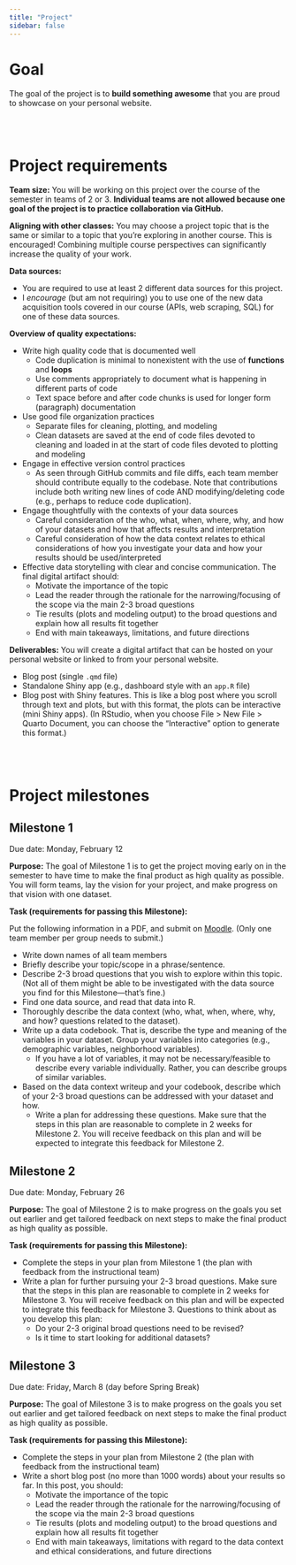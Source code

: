 ```yaml
---
title: "Project"
sidebar: false
---
```


# Goal

The goal of the project is to **build something awesome** that you are proud to showcase on your personal website.


<br><br>


# Project requirements

**Team size:** You will be working on this project over the course of the semester in teams of 2 or 3. **Individual teams are not allowed because one goal of the project is to practice collaboration via GitHub.**

**Aligning with other classes:** You may choose a project topic that is the same or similar to a topic that you're exploring in another course. This is encouraged! Combining multiple course perspectives can significantly increase the quality of your work.

**Data sources:** 

- You are required to use at least 2 different data sources for this project.
- I *encourage* (but am not requiring) you to use one of the new data acquisition tools covered in our course (APIs, web scraping, SQL) for one of these data sources.

**Overview of quality expectations:**

- Write high quality code that is documented well
    - Code duplication is minimal to nonexistent with the use of **functions** and **loops**
    - Use comments appropriately to document what is happening in different parts of code
    - Text space before and after code chunks is used for longer form (paragraph) documentation

- Use good file organization practices
    - Separate files for cleaning, plotting, and modeling
    - Clean datasets are saved at the end of code files devoted to cleaning and loaded in at the start of code files devoted to plotting and modeling

- Engage in effective version control practices
    - As seen through GitHub commits and file diffs, each team member should contribute equally to the codebase. Note that contributions include both writing new lines of code AND modifying/deleting code (e.g., perhaps to reduce code duplication).

- Engage thoughtfully with the contexts of your data sources
    - Careful consideration of the who, what, when, where, why, and how of your datasets and how that affects results and interpretation
    - Careful consideration of how the data context relates to ethical considerations of how you investigate your data and how your results should be used/interpreted

- Effective data storytelling with clear and concise communication. The final digital artifact should:
    - Motivate the importance of the topic
    - Lead the reader through the rationale for the narrowing/focusing of the scope via the main 2-3 broad questions
    - Tie results (plots and modeling output) to the broad questions and explain how all results fit together
    - End with main takeaways, limitations, and future directions

**Deliverables:** You will create a digital artifact that can be hosted on your personal website or linked to from your personal website.

- Blog post (single `.qmd` file)
- Standalone Shiny app (e.g., dashboard style with an `app.R` file)
- Blog post with Shiny features. This is like a blog post where you scroll through text and plots, but with this format, the plots can be interactive (mini Shiny apps). (In RStudio, when you choose File > New File > Quarto Document, you can choose the "Interactive" option to generate this format.)


<br><br>


# Project milestones

## Milestone 1

Due date: Monday, February 12

**Purpose:** The goal of Milestone 1 is to get the project moving early on in the semester to have time to make the final product as high quality as possible. You will form teams, lay the vision for your project, and make progress on that vision with one dataset.

**Task (requirements for passing this Milestone):**

Put the following information in a PDF, and submit on [Moodle](https://moodle.macalester.edu/mod/assign/view.php?id=85482). (Only one team member per group needs to submit.)

- Write down names of all team members
- Briefly describe your topic/scope in a phrase/sentence.
- Describe 2-3 broad questions that you wish to explore within this topic. (Not all of them might be able to be investigated with the data source you find for this Milestone---that's fine.)
- Find one data source, and read that data into R.
- Thoroughly describe the data context (who, what, when, where, why, and how? questions related to the dataset).
- Write up a data codebook. That is, describe the type and meaning of the variables in your dataset. Group your variables into categories (e.g., demographic variables, neighborhood variables).
    - If you have a lot of variables, it may not be necessary/feasible to describe every variable individually. Rather, you can describe groups of similar variables.
- Based on the data context writeup and your codebook, describe which of your 2-3 broad questions can be addressed with your dataset and how.
    - Write a plan for addressing these questions. Make sure that the steps in this plan are reasonable to complete in 2 weeks for Milestone 2. You will receive feedback on this plan and will be expected to integrate this feedback for Milestone 2.



## Milestone 2

Due date: Monday, February 26

**Purpose:** The goal of Milestone 2 is to make progress on the goals you set out earlier and get tailored feedback on next steps to make the final product as high quality as possible.

**Task (requirements for passing this Milestone):**

- Complete the steps in your plan from Milestone 1 (the plan with feedback from the instructional team)
- Write a plan for further pursuing your 2-3 broad questions. Make sure that the steps in this plan are reasonable to complete in 2 weeks for Milestone 3. You will receive feedback on this plan and will be expected to integrate this feedback for Milestone 3. Questions to think about as you develop this plan:
    - Do your 2-3 original broad questions need to be revised?
    - Is it time to start looking for additional datasets?



## Milestone 3

Due date: Friday, March 8 (day before Spring Break)

**Purpose:** The goal of Milestone 3 is to make progress on the goals you set out earlier and get tailored feedback on next steps to make the final product as high quality as possible.

**Task (requirements for passing this Milestone):**

- Complete the steps in your plan from Milestone 2 (the plan with feedback from the instructional team)
- Write a short blog post (no more than 1000 words) about your results so far. In this post, you should:
    - Motivate the importance of the topic
    - Lead the reader through the rationale for the narrowing/focusing of the scope via the main 2-3 broad questions
    - Tie results (plots and modeling output) to the broad questions and explain how all results fit together
    - End with main takeaways, limitations with regard to the data context and ethical considerations, and future directions


